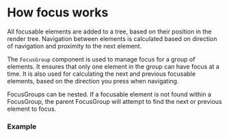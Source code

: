 
<Meta title="@plex∕react-lightning/Focus Management" />

# How focus works

All focusable elements are added to a tree, based on their position in the
render tree. Navigation between elements is calculated based on direction of
navigation and proximity to the next element.

The `FocusGroup` component is used to manage focus for a group of elements. It
ensures that only one element in the group can have focus at a time. It is also
used for calculating the next and previous focusable elements, based on the
direction you press when navigating.

FocusGroups can be nested. If a focusable element is not found within a
FocusGroup, the parent FocusGroup will attempt to find the next or previous
element to focus.

### Example

<Canvas
  of={SimpleFocusTree}
  layout="centered"
  withToolbar
/>
